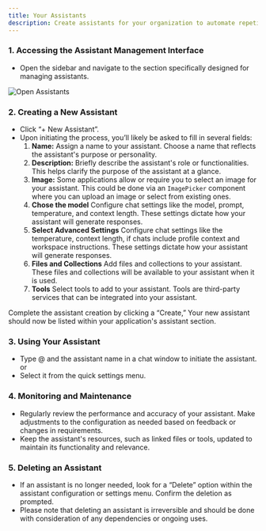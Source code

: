 ```yaml
---
title: Your Assistants
description: Create assistants for your organization to automate repetitive tasks and improve productivity.
---
```


### 1. Accessing the Assistant Management Interface

- Open the sidebar and navigate to the section specifically designed for managing assistants. 

<Image src={assistants} alt="Open Assistants"/>


### 2. Creating a New Assistant

- Click “+ New Assistant”.
- Upon initiating the process, you’ll likely be asked to fill in several fields:
    1. **Name:** Assign a name to your assistant. Choose a name that reflects the assistant's purpose or personality.
    2. **Description:** Briefly describe the assistant's role or functionalities. This helps clarify the purpose of the assistant at a glance.
    3. **Image:** Some applications allow or require you to select an image for your assistant. This could be done via an `ImagePicker` component where you can upload an image or select from existing ones.
    4. **Chose the model** Configure chat settings like the model, prompt, temperature, and context length. These settings dictate how your assistant will generate responses.
    5. **Select Advanced Settings** Configure chat settings like the temperature, context length, if chats include profile context and workspace instructions. These settings dictate how your assistant will generate responses.
    6. **Files and Collections** Add files and collections to your assistant. These files and collections will be available to your assistant when it is used.
    7. **Tools** Select tools to add to your assistant. Tools are third-party services that can be integrated into your assistant.

Complete the assistant creation by clicking a “Create,” Your new assistant should now be listed within your application's assistant section.

### 3. Using Your Assistant

- Type @ and the assistant name in a chat window to initiate the assistant.
or
- Select it from the quick settings menu. 

### 4. Monitoring and Maintenance

- Regularly review the performance and accuracy of your assistant. Make adjustments to the configuration as needed based on feedback or changes in requirements.
- Keep the assistant's resources, such as linked files or tools, updated to maintain its functionality and relevance.

### 5. Deleting an Assistant

- If an assistant is no longer needed, look for a “Delete” option within the assistant configuration or settings menu. Confirm the deletion as prompted.
- Please note that deleting an assistant is irreversible and should be done with consideration of any dependencies or ongoing uses.
